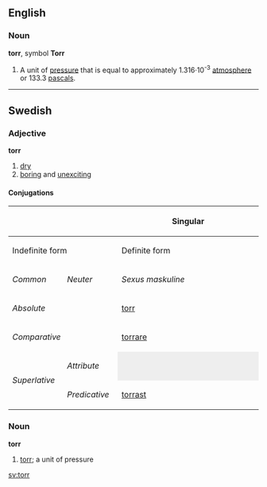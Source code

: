 ==English==

===Noun===

'''torr''', symbol '''Torr'''

#A unit of [[pressure]] that is equal to approximately 1.316&middot;10<sup>-3</sup> [[atmosphere]] or 133.3 [[pascal]]s.

----

==Swedish==
===Adjective===
'''torr'''
#[[dry]]
#[[boring]] and [[unexciting]]
====Conjugations====
{| border=1 cellspacing=0 
|- bgcolor="#FFFFF0" align=center
! rowspan=3 colspan=2 |
! colspan=4 width=400 | Singular
! rowspan=3 width=100 | Plural
|- bgcolor="#FFFFF0" align=center
! colspan=2 width=200 | Indefinite form
! colspan=2 width=200 | Definite form
|- bgcolor="#FFFFF0" align=center
| width=100 | ''Common''
| width=100 | ''Neuter''
| width=100 | ''Sexus maskuline''
| width=100 | ''Other sexus''
|- align=center
| bgcolor="#FFFFF0" colspan=2 width=120 | ''Absolute''
| [[torr]]
| [[torrt]]
| [[torre]]
| [[torra]]
| [[torra]]
|- align=center
| bgcolor="#FFFFF0" colspan=2 | ''Comparative''
| colspan=7 | [[torrare]]
|- align=center
| bgcolor="#FFFFF0" rowspan=2 width=60 | ''Superlative''
| bgcolor="#FFFFF0" width=60 | ''Attribute''
| colspan=2 style="background:#eeeeee" |  
| [[torraste]]
| [[torraste]]
| [[torraste]]
|- align=center 
| bgcolor="#FFFFF0" width=60 | ''Predicative''
| colspan=5 | [[torrast]]
|}
===Noun===
'''torr'''
#[[torr#English|torr]]; a unit of pressure
[[sv:torr]]
